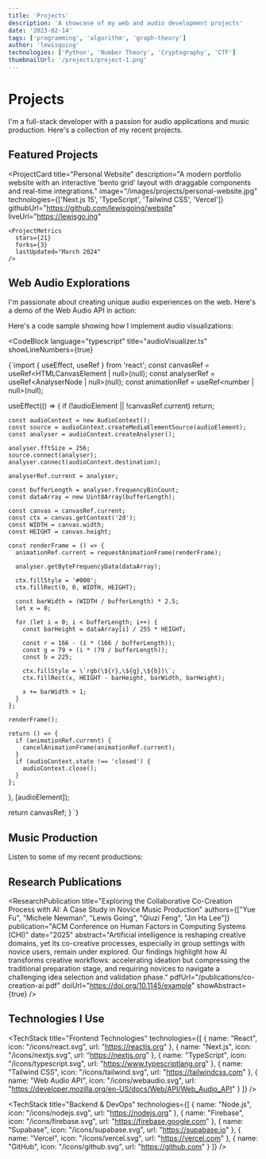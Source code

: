```yaml
---
title: 'Projects'
description: 'A showcase of my web and audio development projects'
date: '2023-02-14'
tags: ['programming', 'algorithm', 'graph-theory']
author: 'lewisgoing'
technologies: ['Python', 'Number Theory', 'Cryptography', 'CTF']
thumbnailUrl: '/projects/project-1.png'
---
```




# Projects

I'm a full-stack developer with a passion for audio applications and music production. Here's a collection of my recent projects.

## Featured Projects

<div className="grid grid-cols-1 md:grid-cols-2 gap-6 my-8">
  <ProjectCard
    title="Harmony Hub"
    description="A specialized audio platform with an interactive EQ interface and real-time frequency visualization using Web Audio API."
    image="/images/projects/harmony-hub.jpg"
    technologies={['Next.js', 'TypeScript', 'Web Audio API', 'Tailwind CSS', 'Firebase']}
    githubUrl="https://github.com/lewisgoing/harmony-hub"
    liveUrl="https://harmony-hub.vercel.app"
    featured={true}
  >
    <ProjectMetrics 
      stars={42}
      forks={7}
      lastUpdated="March 2024"
    />
  </ProjectCard>
  
  <ProjectCard
    title="Personal Website"
    description="A modern portfolio website with an interactive 'bento grid' layout with draggable components and real-time integrations."
    image="/images/projects/personal-website.jpg"
    technologies={['Next.js 15', 'TypeScript', 'Tailwind CSS', 'Vercel']}
    githubUrl="https://github.com/lewisgoing/website"
    liveUrl="https://lewisgo.ing"
  >
    <ProjectMetrics 
      stars={21}
      forks={3}
      lastUpdated="March 2024"
    />
  </ProjectCard>
</div>

## Web Audio Explorations

I'm passionate about creating unique audio experiences on the web. Here's a demo of the Web Audio API in action:

<WebAudioDemo 
  title="Interactive Synthesizer"
  description="Try adjusting the frequency and waveform to create different sounds. This demonstrates the core functionality behind many of my audio applications."
/>

Here's a code sample showing how I implement audio visualizations:

<CodeBlock
  language="typescript"
  title="audioVisualizer.ts"
  showLineNumbers={true}
>
{`import { useEffect, useRef } from 'react';
  const canvasRef = useRef<HTMLCanvasElement | null>(null);
  const analyserRef = useRef<AnalyserNode | null>(null);
  const animationRef = useRef<number | null>(null);
  
  useEffect(() => {
    if (!audioElement || !canvasRef.current) return;
    
    const audioContext = new AudioContext();
    const source = audioContext.createMediaElementSource(audioElement);
    const analyser = audioContext.createAnalyser();
    
    analyser.fftSize = 256;
    source.connect(analyser);
    analyser.connect(audioContext.destination);
    
    analyserRef.current = analyser;
    
    const bufferLength = analyser.frequencyBinCount;
    const dataArray = new Uint8Array(bufferLength);
    
    const canvas = canvasRef.current;
    const ctx = canvas.getContext('2d');
    const WIDTH = canvas.width;
    const HEIGHT = canvas.height;
    
    const renderFrame = () => {
      animationRef.current = requestAnimationFrame(renderFrame);
      
      analyser.getByteFrequencyData(dataArray);
      
      ctx.fillStyle = '#000';
      ctx.fillRect(0, 0, WIDTH, HEIGHT);
      
      const barWidth = (WIDTH / bufferLength) * 2.5;
      let x = 0;
      
      for (let i = 0; i < bufferLength; i++) {
        const barHeight = dataArray[i] / 255 * HEIGHT;
        
        const r = 166 - (i * (166 / bufferLength));
        const g = 79 + (i * (79 / bufferLength));
        const b = 225;
        
        ctx.fillStyle = \`rgb(\${r},\${g},\${b})\`;
        ctx.fillRect(x, HEIGHT - barHeight, barWidth, barHeight);
        
        x += barWidth + 1;
      }
    };
    
    renderFrame();
    
    return () => {
      if (animationRef.current) {
        cancelAnimationFrame(animationRef.current);
      }
      if (audioContext.state !== 'closed') {
        audioContext.close();
      }
    };
  }, [audioElement]);
  
  return canvasRef;
}
`}
</CodeBlock>

## Music Production

Listen to some of my recent productions:

<AudioPlayer
  src="/audio/closer.mp3"
  title="Closer Remix"
  showWaveform={true}
/>

<AudioPlayer
  src="/audio/winter22.mp3"
  title="Winter 22"
  showWaveform={true}
  accentColor="#10b981"
/>

## Research Publications

<ResearchPublication
  title="Exploring the Collaborative Co-Creation Process with AI: A Case Study in Novice Music Production"
  authors={["Yue Fu", "Michele Newman", "Lewis Going", "Qiuzi Feng", "Jin Ha Lee"]}
  publication="ACM Conference on Human Factors in Computing Systems (CHI)"
  date="2025"
  abstract="Artificial intelligence is reshaping creative domains, yet its co-creative processes, especially in group settings with novice users, remain under explored. Our findings highlight how AI transforms creative workflows: accelerating ideation but compressing the traditional preparation stage, and requiring novices to navigate a challenging idea selection and validation phase."
  pdfUrl="/publications/co-creation-ai.pdf"
  doiUrl="https://doi.org/10.1145/example"
  showAbstract={true}
/>

## Technologies I Use

<TechStack
  title="Frontend Technologies"
  technologies={[
    { name: "React", icon: "/icons/react.svg", url: "https://reactjs.org" },
    { name: "Next.js", icon: "/icons/nextjs.svg", url: "https://nextjs.org" },
    { name: "TypeScript", icon: "/icons/typescript.svg", url: "https://www.typescriptlang.org" },
    { name: "Tailwind CSS", icon: "/icons/tailwind.svg", url: "https://tailwindcss.com" },
    { name: "Web Audio API", icon: "/icons/webaudio.svg", url: "https://developer.mozilla.org/en-US/docs/Web/API/Web_Audio_API" }
  ]}
/>

<TechStack
  title="Backend & DevOps"
  technologies={[
    { name: "Node.js", icon: "/icons/nodejs.svg", url: "https://nodejs.org" },
    { name: "Firebase", icon: "/icons/firebase.svg", url: "https://firebase.google.com" },
    { name: "Supabase", icon: "/icons/supabase.svg", url: "https://supabase.io" },
    { name: "Vercel", icon: "/icons/vercel.svg", url: "https://vercel.com" },
    { name: "GitHub", icon: "/icons/github.svg", url: "https://github.com" }
  ]}
/>